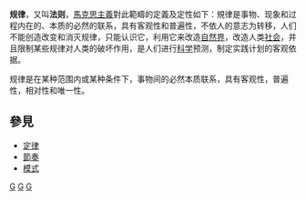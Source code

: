 {{otheruses|other=一部衛斯理系列小說|規律 (小說)}}
{{Original research|time=2012-08-15T06:18:31+00:00}}
'''规律'''，又叫'''法则'''，[[馬克思主義|馬克思主義]]對此範疇的定義及定性如下：規律是事物、现象和过程内在的、本质的必然的联系，具有客观性和普遍性，不依人的意志为转移，人们不能创造改变和消灭规律，只能认识它，利用它来改造[[自然界|自然界]]，改造人类[[社会|社会]]，并且限制某些规律对人类的破坏作用，是人们进行[[科学|科学]]预测，制定实践计划的客观依据。

规律是在某种范围内或某种条件下，事物间的必然本质联系，具有客观性，普遍性，相对性和唯一性。

== 參見 ==
* [[定律|定律]]
* [[節奏|節奏]]
* [[模式|模式]]

[[category:原則|G]]
[[category:知識論|G]]
[[category:科學哲學|G]]
